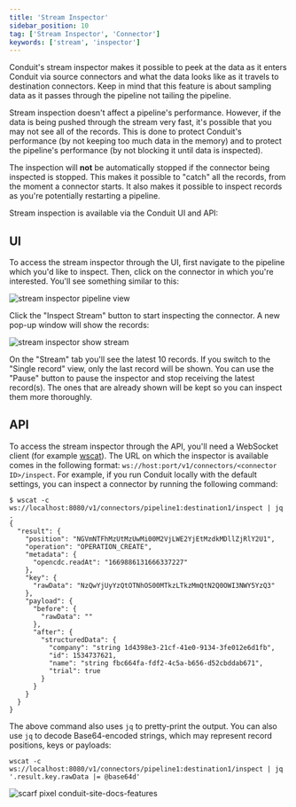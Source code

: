 ```yaml
---
title: 'Stream Inspector'
sidebar_position: 10
tag: ['Stream Inspector', 'Connector']
keywords: ['stream', 'inspector']
---
```


Conduit's stream inspector makes it possible to peek at the data as it enters Conduit via source connectors and what the
data looks like as it travels to destination connectors. Keep in mind that this feature is about sampling data as it
passes through the pipeline not tailing the pipeline.

Stream inspection doesn't affect a pipeline's performance. However, if the data is being pushed through the stream very
fast, it's possible that you may not see all of the records. This is done to protect Conduit's performance (by not keeping
too much data in the memory) and to protect the pipeline's performance (by not blocking it until data is inspected).

The inspection will **not** be automatically stopped if the connector being inspected is stopped. This makes it
possible to "catch" all the records, from the moment a connector starts. It also makes it possible to inspect records
as you're potentially restarting a pipeline.

Stream inspection is available via the Conduit UI and API:

## UI

To access the stream inspector through the UI, first navigate to the pipeline which you'd like to inspect. Then, click
on the connector in which you're interested. You'll see something similar to this:

![stream inspector pipeline view](/img/stream-inspector-pipeline.png)

Click the "Inspect Stream" button to start inspecting the connector. A new pop-up window will show the records:

![stream inspector show stream](/img/stream-inspector-show-stream.png)

On the "Stream" tab you'll see the latest 10 records. If you switch to the "Single record" view, only the last record
will be shown. You can use the "Pause" button to pause the inspector and stop receiving the latest record(s). The ones
that are already shown will be kept so you can inspect them more thoroughly.

## API

To access the stream inspector through the API, you'll need a WebSocket client (for example [wscat](https://github.com/websockets/wscat)).
The URL on which the inspector is available comes in the following format: `ws://host:port/v1/connectors/<connector ID>/inspect`.
For example, if you run Conduit locally with the default settings, you can inspect a connector by running the following
command:

```shell
$ wscat -c ws://localhost:8080/v1/connectors/pipeline1:destination1/inspect | jq .
{
  "result": {
    "position": "NGVmNTFhMzUtMzUwMi00M2VjLWE2YjEtMzdkMDllZjRlY2U1",
    "operation": "OPERATION_CREATE",
    "metadata": {
      "opencdc.readAt": "1669886131666337227"
    },
    "key": {
      "rawData": "NzQwYjUyYzQtOTNhOS00MTkzLTkzMmQtN2Q0OWI3NWY5YzQ3"
    },
    "payload": {
      "before": {
        "rawData": ""
      },
      "after": {
        "structuredData": {
          "company": "string 1d4398e3-21cf-41e0-9134-3fe012e6d1fb",
          "id": 1534737621,
          "name": "string fbc664fa-fdf2-4c5a-b656-d52cbddab671",
          "trial": true
        }
      }
    }
  }
}
```

The above command also uses `jq` to pretty-print the output. You can also use `jq` to decode Base64-encoded strings,
which may represent record positions, keys or payloads:

```shell
wscat -c ws://localhost:8080/v1/connectors/pipeline1:destination1/inspect | jq '.result.key.rawData |= @base64d'
```

![scarf pixel conduit-site-docs-features](https://static.scarf.sh/a.png?x-pxid=8c8ff6d5-2756-41a3-b4ca-3ca2be381842)